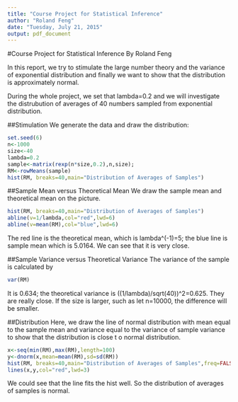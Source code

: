 ```yaml
---
title: "Course Project for Statistical Inference"
author: "Roland Feng"
date: "Tuesday, July 21, 2015"
output: pdf_document
---
```

#Course Project for Statistical Inference
By Roland Feng

In this report, we try to stimulate the large number theory and the variance of exponential distribution and finally we want to show that the distribution is approximately normal.

During the whole project, we set that lambda=0.2 and we will investigate the distrubution of averages of 40 numbers sampled from exponential distribution.

##Stimulation
We generate the data and draw the distribution:
```r
set.seed(6)
n<-1000
size<-40
lambda=0.2
sample<-matrix(rexp(n*size,0.2),n,size);
RM<-rowMeans(sample)
hist(RM, breaks=40,main="Distribution of Averages of Samples")
```

##Sample Mean versus Theoretical Mean
We draw the sample mean and theoretical mean on the picture. 
```r
hist(RM, breaks=40,main="Distribution of Averages of Samples")
abline(v=1/lambda,col="red",lwd=6)
abline(v=mean(RM),col="blue",lwd=6)
```
The red line is the theoretical mean, which is lambda^(-1)=5; the blue line is sample mean which is 5.0164. We can see that it is very close.

##Sample Variance versus Theoretical Variance
The variance of the sample is calculated by
```r
var(RM)
```
It is 0.634; the theoretical variance is ((1/lambda)/sqrt(40))^2=0.625. They are really close. If the size is larger, such as let n=10000, the difference will be smaller.

##Distribution
Here, we draw the line of normal distribution with mean equal to the sample mean and variance equal to the variance of sample variance to show that the distribution is close t o normal distribution.
```r
x<-seq(min(RM),max(RM),length=100)
y<-dnorm(x,mean=mean(RM),sd=sd(RM))
hist(RM, breaks=40,main="Distribution of Averages of Samples",freq=FALSE)
lines(x,y,col="red",lwd=3)
```
We could see that the line fits the hist well. So the distribution of averages of samples is normal.